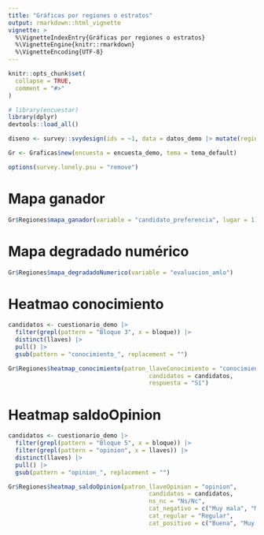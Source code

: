 ```yaml
---
title: "Gráficas por regiones o estratos"
output: rmarkdown::html_vignette
vignette: >
  %\VignetteIndexEntry{Gráficas por regiones o estratos}
  %\VignetteEngine{knitr::rmarkdown}
  %\VignetteEncoding{UTF-8}
---
```


```r
knitr::opts_chunk$set(
  collapse = TRUE,
  comment = "#>"
)
```

```r
# library(encuestar)
library(dplyr)
devtools::load_all()
```

```r
diseno <- survey::svydesign(ids = ~1, data = datos_demo |> mutate(region = sample(x = seq.int(1:6), size  = n(), replace = T)))

Gr <- Graficas$new(encuesta = encuesta_demo, tema = tema_default)

options(survey.lonely.psu = "remove")

```

# Mapa ganador

```r
Gr$Regiones$mapa_ganador(variable = "candidato_preferencia", lugar = 1)
```

# Mapa degradado numérico

```r

Gr$Regiones$mapa_degradadoNumerico(variable = "evaluacion_amlo")
```

# Heatmao conocimiento

```r
candidatos <- cuestionario_demo |>
  filter(grepl(pattern = "Bloque 3", x = bloque)) |>
  distinct(llaves) |>
  pull() |>
  gsub(pattern = "conocimiento_", replacement = "")

Gr$Regiones$heatmap_conocimiento(patron_llaveConocimiento = "conocimiento",
                                        candidatos = candidatos,
                                        respuesta = "Sí")
```

# Heatmap saldoOpinion
```r
candidatos <- cuestionario_demo |>
  filter(grepl(pattern = "Bloque 5", x = bloque)) |>
  filter(grepl(pattern = "opinion", x = llaves)) |>
  distinct(llaves) |>
  pull() |>
  gsub(pattern = "opinion_", replacement = "")

Gr$Regiones$heatmap_saldoOpinion(patron_llaveOpinion = "opinion",
                                        candidatos = candidatos,
                                        ns_nc = "Ns/Nc",
                                        cat_negativo = c("Muy mala", "Mala"),
                                        cat_regular = "Regular",
                                        cat_positivo = c("Buena", "Muy buena"))
```
